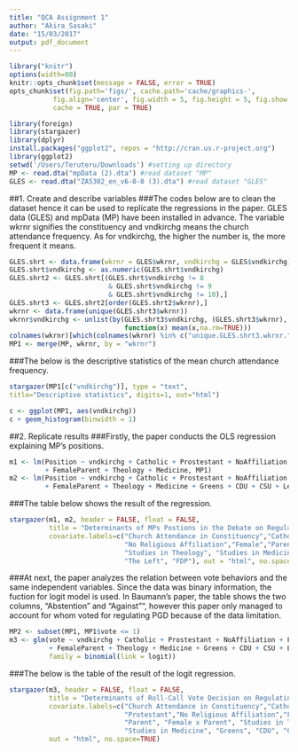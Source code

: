 ```yaml
---
title: "QCA Assignment 1"
author: "Akira Sasaki"
date: "15/03/2017"
output: pdf_document
---
```

```r
library("knitr")
options(width=80)
knitr::opts_chunk$set(message = FALSE, error = TRUE)
opts_chunk$set(fig.path='figs/', cache.path='cache/graphics-', 
           fig.align='center', fig.width = 5, fig.height = 5, fig.show = 'hold',
           cache = TRUE, par = TRUE)
```

```r
library(foreign)
library(stargazer)
library(dplyr)
install.packages("ggplot2", repos = "http://cran.us.r-project.org")
library(ggplot2)
setwd('/Users/Teruteru/Downloads') #setting up directory
MP <- read.dta("mpData (2).dta") #read dataset "MP"
GLES <- read.dta("ZA5302_en_v6-0-0 (3).dta") #read dataset "GLES"
```

##1. Create and describe variables
###The codes below are to clean the dataset hence it can be used to replicate the regressions in the paper. GLES data (GLES) and mpData (MP) have been installed in advance. The variable wkrnr signifies the constituency and vndkirchg means the church attendance frequency. As for vndkirchg, the higher the number is, the more frequent it means.

```r
GLES.shrt <- data.frame(wkrnr = GLES$wkrnr, vndkirchg = GLES$vndkirchg) 
GLES.shrt$vndkirchg <- as.numeric(GLES.shrt$vndkirchg)
GLES.shrt2 <- GLES.shrt[(GLES.shrt$vndkirchg != 8 
                         & GLES.shrt$vndkirchg != 9 
                         & GLES.shrt$vndkirchg != 10),] 
GLES.shrt3 <- GLES.shrt2[order(GLES.shrt2$wkrnr),] 
wkrnr <- data.frame(unique(GLES.shrt3$wkrnr))
wkrnr$vndkirchg <- unlist(by(GLES.shrt3$vndkirchg, (GLES.shrt3$wkrnr), 
                             function(x) mean(x,na.rm=TRUE))) 
colnames(wkrnr)[which(colnames(wkrnr) %in% c("unique.GLES.shrt3.wkrnr."))] <- c("wkrnr") 
MP1 <- merge(MP, wkrnr, by = "wkrnr") 
```
###The below is the descriptive statistics of the mean church attendance frequency.
```r
stargazer(MP1[c("vndkirchg")], type = "text",
title="Descriptive statistics", digits=1, out="html")
```
```r
c <- ggplot(MP1, aes(vndkirchg))
c + geom_histogram(binwidth = 1)
```

##2. Replicate results
###Firstly, the paper conducts the OLS regression explaining MP's positions.
```r
m1 <- lm(Position ~ vndkirchg + Catholic + Prostestant + NoAffiliation + Female + Parent 
         + FemaleParent + Theology + Medicine, MP1)
m2 <- lm(Position ~ vndkirchg + Catholic + Prostestant + NoAffiliation + Female + Parent 
         + FemaleParent + Theology + Medicine + Greens + CDU + CSU + Left + FDP, MP1)
```
###The table below shows the result of the regression.
```r
stargazer(m1, m2, header = FALSE, float = FALSE, 
          title = "Determinants of MPs Postions in the Debate on Regulating PGD ", 
          covariate.labels=c("Church Attendance in Constituency","Catholic", "Protestant",
                             "No Religious Affiliation","Female","Parent", "Female x Parent", 
                             "Studies in Theology", "Studies in Medicine", "Greens", "CDU", "CSU", 
                             "The Left", "FDP"), out = "html", no.space=TRUE)
```
###At next, the paper analyzes the relation between vote behaviors and the same independent variables. Since the data was binary information, the fuction for logit model is used. In Baumann's paper, the table shows the two columns, "Abstention" and "Against"", however this paper only managed to account for whom voted for regulating PGD because of the data limitation.
```r
MP2 <- subset(MP1, MP1$vote <= 1)
m3 <- glm(vote ~ vndkirchg + Catholic + Prostestant + NoAffiliation + Female + Parent 
          + FemaleParent + Theology + Medicine + Greens + CDU + CSU + Left + FDP, MP2, 
          family = binomial(link = logit)) 
```
###The below is the table of the result of the logit regression.
```r
stargazer(m3, header = FALSE, float = FALSE, 
          title = "Determinants of Roll-Call Vote Decision on Regulating PGD", 
          covariate.labels=c("Church Attendance in Constituency","Catholic", 
                             "Protestant","No Religious Affiliation","Female",                       
                             "Parent", "Female x Parent", "Studies in Theology", 
                             "Studies in Medicine", "Greens", "CDU", "CSU", "The Left", "FDP"), 
          out = "html", no.space=TRUE)
```

